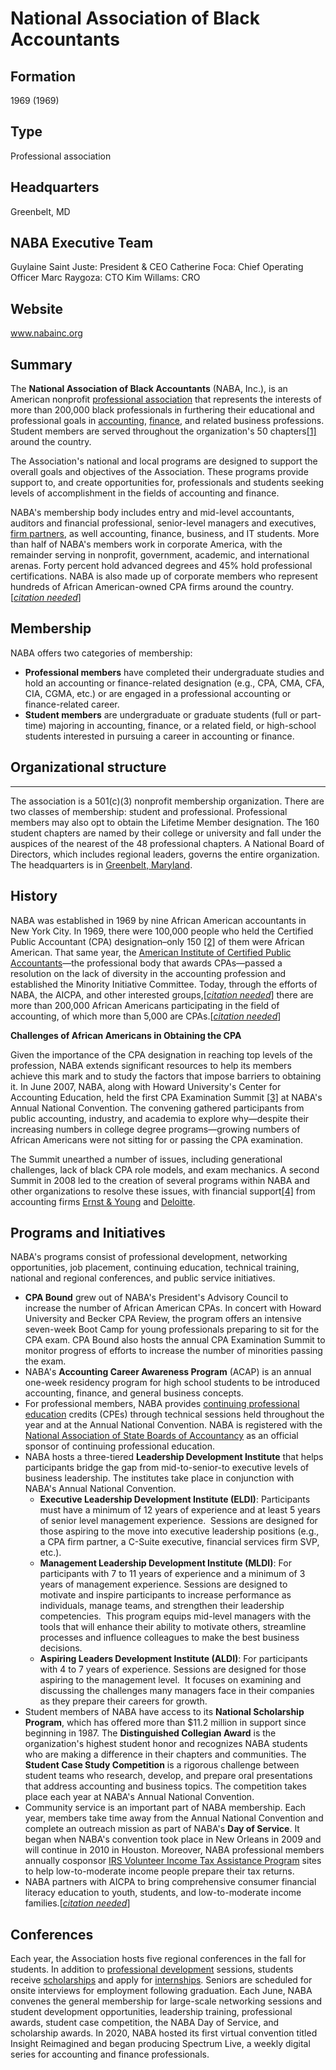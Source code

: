 # National Association of Black Accountants           

## Formation
1969 (1969)

## Type
Professional association

## Headquarters
Greenbelt, MD

## NABA Executive Team
Guylaine Saint Juste: President & CEO
Catherine Foca: Chief Operating Officer
Marc Raygoza: CTO 
Kim Willams: CRO

## Website

www.nabainc.org

## Summary

The **National Association of Black Accountants** (NABA, Inc.), is an American nonprofit [professional association](/wiki/Professional_association "Professional association") that represents the interests of more than 200,000 black professionals in furthering their educational and professional goals in [accounting](/wiki/Accounting "Accounting"), [finance](/wiki/Finance "Finance"), and related business professions. Student members are served throughout the organization's 50 chapters[\[1\]](#cite_note-1) around the country.

The Association's national and local programs are designed to support the overall goals and objectives of the Association. These programs provide support to, and create opportunities for, professionals and students seeking levels of accomplishment in the fields of accounting and finance.

NABA's membership body includes entry and mid-level accountants, auditors and financial professional, senior-level managers and executives, [firm partners](/wiki/Partner_\(business_rank\) "Partner (business rank)"), as well accounting, finance, business, and IT students. More than half of NABA's members work in corporate America, with the remainder serving in nonprofit, government, academic, and international arenas. Forty percent hold advanced degrees and 45% hold professional certifications. NABA is also made up of corporate members who represent hundreds of African American-owned CPA firms around the country.\[_[citation needed](/wiki/Wikipedia:Citation_needed "Wikipedia:Citation needed")_\]

## Membership

NABA offers two categories of membership:  

*   **Professional members** have completed their undergraduate studies and hold an accounting or finance-related designation (e.g., CPA, CMA, CFA, CIA, CGMA, etc.) or are engaged in a professional accounting or finance-related career.
*   **Student members** are undergraduate or graduate students (full or part-time) majoring in accounting, finance, or a related field, or high-school students interested in pursuing a career in accounting or finance.

## Organizational structure
------------------------

The association is a 501(c)(3) nonprofit membership organization. There are two classes of membership: student and professional. Professional members may also opt to obtain the Lifetime Member designation. The 160 student chapters are named by their college or university and fall under the auspices of the nearest of the 48 professional chapters. A National Board of Directors, which includes regional leaders, governs the entire organization. The headquarters is in [Greenbelt, Maryland](/wiki/Greenbelt,_Maryland "Greenbelt, Maryland").

## History

NABA was established in 1969 by nine African American accountants in New York City. In 1969, there were 100,000 people who held the Certified Public Accountant (CPA) designation–only 150 [\[2\]](#cite_note-2) of them were African American. That same year, the [American Institute of Certified Public Accountants](/wiki/American_Institute_of_Certified_Public_Accountants "American Institute of Certified Public Accountants")—the professional body that awards CPAs—passed a resolution on the lack of diversity in the accounting profession and established the Minority Initiative Committee. Today, through the efforts of NABA, the AICPA, and other interested groups,\[_[citation needed](/wiki/Wikipedia:Citation_needed "Wikipedia:Citation needed")_\] there are more than 200,000 African Americans participating in the field of accounting, of which more than 5,000 are CPAs.\[_[citation needed](/wiki/Wikipedia:Citation_needed "Wikipedia:Citation needed")_\]

**Challenges of African Americans in Obtaining the CPA**

Given the importance of the CPA designation in reaching top levels of the profession, NABA extends significant resources to help its members achieve this mark and to study the factors that impose barriers to obtaining it. In June 2007, NABA, along with Howard University's Center for Accounting Education, held the first CPA Examination Summit [\[3\]](#cite_note-3) at NABA's Annual National Convention. The convening gathered participants from public accounting, industry, and academia to explore why—despite their increasing numbers in college degree programs—growing numbers of African Americans were not sitting for or passing the CPA examination.

The Summit unearthed a number of issues, including generational challenges, lack of black CPA role models, and exam mechanics. A second Summit in 2008 led to the creation of several programs within NABA and other organizations to resolve these issues, with financial support[\[4\]](#cite_note-4) from accounting firms [Ernst & Young](/wiki/Ernst_%26_Young "Ernst & Young") and [Deloitte](/wiki/Deloitte "Deloitte").

## Programs and Initiatives

NABA's programs consist of professional development, networking opportunities, job placement, continuing education, technical training, national and regional conferences, and public service initiatives.

*   **CPA Bound** grew out of NABA's President's Advisory Council to increase the number of African American CPAs. In concert with Howard University and Becker CPA Review, the program offers an intensive seven-week Boot Camp for young professionals preparing to sit for the CPA exam. CPA Bound also hosts the annual CPA Examination Summit to monitor progress of efforts to increase the number of minorities passing the exam.
*   NABA's **Accounting Career Awareness Program** (ACAP) is an annual one-week residency program for high school students to be introduced accounting, finance, and general business concepts.
*   For professional members, NABA provides [continuing professional education](/wiki/Continuing_professional_education "Continuing professional education") credits (CPEs) through technical sessions held throughout the year and at the Annual National Convention. NABA is registered with the [National Association of State Boards of Accountancy](/wiki/National_Association_of_State_Boards_of_Accountancy "National Association of State Boards of Accountancy") as an official sponsor of continuing professional education.
*   NABA hosts a three-tiered **Leadership Development Institute** that helps participants bridge the gap from mid-to-senior-to executive levels of business leadership. The institutes take place in conjunction with NABA's Annual National Convention.
    *   **Executive Leadership Development Institute (ELDI)**: Participants must have a minimum of 12 years of experience and at least 5 years of senior level management experience.  Sessions are designed for those aspiring to the move into executive leadership positions (e.g., a CPA firm partner, a C-Suite executive, financial services firm SVP, etc.).
    *   **Management Leadership Development Institute (MLDI)**: For participants with 7 to 11 years of experience and a minimum of 3 years of management experience. Sessions are designed to motivate and inspire participants to increase performance as individuals, manage teams, and strengthen their leadership competencies.  This program equips mid-level managers with the tools that will enhance their ability to motivate others, streamline processes and influence colleagues to make the best business decisions.  
    *   **Aspiring Leaders Development Institute (ALDI)**: For participants with 4 to 7 years of experience. Sessions are designed for those aspiring to the management level.  It focuses on examining and discussing the challenges many managers face in their companies as they prepare their careers for growth.  
*   Student members of NABA have access to its **National Scholarship Program**, which has offered more than $11.2 million in support since beginning in 1987. The **Distinguished Collegian Award** is the organization's highest student honor and recognizes NABA students who are making a difference in their chapters and communities. The **Student Case Study Competition** is a rigorous challenge between student teams who research, develop, and prepare oral presentations that address accounting and business topics. The competition takes place each year at NABA's Annual National Convention.
*   Community service is an important part of NABA membership. Each year, members take time away from the Annual National Convention and complete an outreach mission as part of NABA's **Day of Service**. It began when NABA's convention took place in New Orleans in 2009 and will continue in 2010 in Houston. Moreover, NABA professional members annually cosponsor [IRS Volunteer Income Tax Assistance Program](/wiki/IRS_Volunteer_Income_Tax_Assistance_Program "IRS Volunteer Income Tax Assistance Program") sites to help low-to-moderate income people prepare their tax returns.
*   NABA partners with AICPA to bring comprehensive consumer financial literacy education to youth, students, and low-to-moderate income families.\[_[citation needed](/wiki/Wikipedia:Citation_needed "Wikipedia:Citation needed")_\]

## Conferences

Each year, the Association hosts five regional conferences in the fall for students. In addition to [professional development](/wiki/Professional_development "Professional development") sessions, students receive [scholarships](/wiki/Scholarship "Scholarship") and apply for [internships](/wiki/Internship "Internship"). Seniors are scheduled for onsite interviews for employment following graduation. Each June, NABA convenes the general membership for large-scale networking sessions and student development opportunities, leadership training, professional awards, student case competition, the NABA Day of Service, and scholarship awards. In 2020, NABA hosted its first virtual convention titled Insight Reimagined and began producing Spectrum Live, a weekly digital series for accounting and finance professionals.